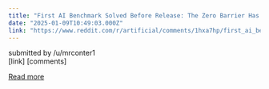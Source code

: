 ```yaml
---
title: "First AI Benchmark Solved Before Release: The Zero Barrier Has Been Crossed"
date: "2025-01-09T10:49:03.000Z"
link: "https://www.reddit.com/r/artificial/comments/1hxa7hp/first_ai_benchmark_solved_before_release_the_zero/"
---
```


submitted by    /u/mrconter1  
 [link]   [comments]

[Read more](https://www.reddit.com/r/artificial/comments/1hxa7hp/first_ai_benchmark_solved_before_release_the_zero/)
